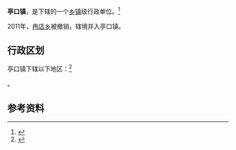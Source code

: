{{中国乡级行政区|61/04/28/105/000}}

'''亭口镇'''，是{{PRC admin/fullname|61/04/28/105/000|3}}下辖的一个[[乡镇|乡镇]]级行政单位。<ref>{{PRC admin/ref sgc|{{PRC admin/parent|61/04/28/105/000}}}}</ref>

2011年，[[冉店乡|冉店乡]]被撤销，辖境并入亭口镇。

== 行政区划 ==

亭口镇下辖以下地区：<ref>{{PRC admin/ref sgc|61/04/28/105/000}}</ref>

{{PRC admin/children|61/04/28/105/000}}。

== 参考资料 ==

{{reflist}}

{{行政区划小作品}}
{{PRC admin/navcat|61/04/28/105/000}}